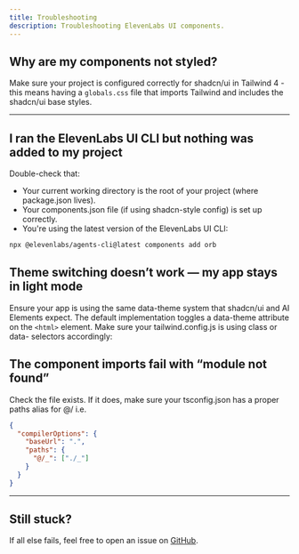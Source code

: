 ```yaml
---
title: Troubleshooting
description: Troubleshooting ElevenLabs UI components.
---
```


## Why are my components not styled?

Make sure your project is configured correctly for shadcn/ui in Tailwind 4 - this means having a `globals.css` file that imports Tailwind and includes the shadcn/ui base styles.

---

## I ran the ElevenLabs UI CLI but nothing was added to my project

Double-check that:

- Your current working directory is the root of your project (where package.json lives).
- Your components.json file (if using shadcn-style config) is set up correctly.
- You're using the latest version of the ElevenLabs UI CLI:

```bash
npx @elevenlabs/agents-cli@latest components add orb
```

## Theme switching doesn’t work — my app stays in light mode

Ensure your app is using the same data-theme system that shadcn/ui and AI Elements expect. The default implementation toggles a data-theme attribute on the `<html>` element. Make sure your tailwind.config.js is using class or data- selectors accordingly:

## The component imports fail with “module not found”

Check the file exists. If it does, make sure your tsconfig.json has a proper paths alias for @/ i.e.

```json
{
  "compilerOptions": {
    "baseUrl": ".",
    "paths": {
      "@/_": ["./_"]
    }
  }
}
```

---

## Still stuck?

If all else fails, feel free to open an issue on [GitHub](https://github.com/elevenlabs/ui/issues).
